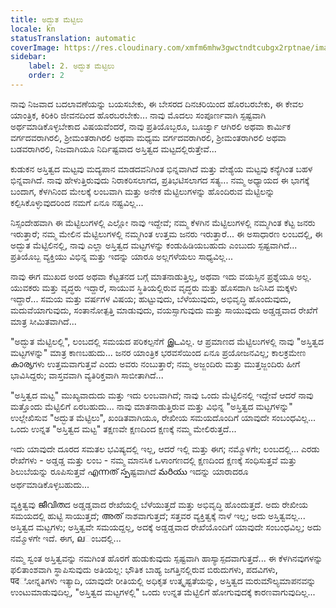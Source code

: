 ```yaml
---
title: ಅದ್ಭುತ ಮೆಟ್ಟಿಲು
locale: kn
statusTranslation: automatic
coverImage: https://res.cloudinary.com/xmfm6mhw3gwctndtcubgx2rptnae/image/upload/v1740468922/small_cover_tratado_de_psicologia_revolucionaria_a4c0dca4e0.webp
sidebar:
    label: 2. ಅದ್ಭುತ ಮೆಟ್ಟಿಲು
    order: 2
---
```

ನಾವು ನಿಜವಾದ ಬದಲಾವಣೆಯನ್ನು ಬಯಸಬೇಕು, ಈ ಬೇಸರದ ದಿನಚರಿಯಿಂದ ಹೊರಬರಬೇಕು, ಈ ಕೇವಲ ಯಾಂತ್ರಿಕ, ಕಿರಿಕಿರಿ ಜೀವನದಿಂದ ಹೊರಬರಬೇಕು... ನಾವು ಮೊದಲು ಸಂಪೂರ್ಣವಾಗಿ ಸ್ಪಷ್ಟವಾಗಿ ಅರ್ಥಮಾಡಿಕೊಳ್ಳಬೇಕಾದ ವಿಷಯವೆಂದರೆ, ನಾವು ಪ್ರತಿಯೊಬ್ಬರೂ, ಬೂರ್ಜ್ವಾ ಆಗಿರಲಿ ಅಥವಾ ಕಾರ್ಮಿಕ ವರ್ಗದವರಾಗಿರಲಿ, ಶ್ರೀಮಂತರಾಗಿರಲಿ ಅಥವಾ ಮಧ್ಯಮ ವರ್ಗದವರಾಗಿರಲಿ, ಶ್ರೀಮಂತರಾಗಿರಲಿ ಅಥವಾ ಬಡವರಾಗಿರಲಿ, ನಿಜವಾಗಿಯೂ ನಿರ್ದಿಷ್ಟವಾದ ಅಸ್ತಿತ್ವದ ಮಟ್ಟದಲ್ಲಿರುತ್ತೇವೆ...

ಕುಡುಕನ ಅಸ್ತಿತ್ವದ ಮಟ್ಟವು ಮದ್ಯಪಾನ ಮಾಡದವನಿಗಿಂತ ಭಿನ್ನವಾಗಿದೆ ಮತ್ತು ವೇಶ್ಯೆಯ ಮಟ್ಟವು ಕನ್ಯೆಗಿಂತ ಬಹಳ ಭಿನ್ನವಾಗಿದೆ. ನಾವು ಹೇಳುತ್ತಿರುವುದು ನಿರಾಕರಿಸಲಾಗದ, ಪ್ರತಿಭಟಿಸಲಾಗದ ಸತ್ಯ... ನಮ್ಮ ಅಧ್ಯಾಯದ ಈ ಭಾಗಕ್ಕೆ ಬಂದಾಗ, ಕೆಳಗಿನಿಂದ ಮೇಲಕ್ಕೆ ಲಂಬವಾಗಿ ಮತ್ತು ಅನೇಕ ಮೆಟ್ಟಿಲುಗಳನ್ನು ಹೊಂದಿರುವ ಮೆಟ್ಟಿಲನ್ನು ಕಲ್ಪಿಸಿಕೊಳ್ಳುವುದರಿಂದ ನಮಗೆ ಏನೂ ನಷ್ಟವಿಲ್ಲ...

ನಿಸ್ಸಂದೇಹವಾಗಿ ಈ ಮೆಟ್ಟಿಲುಗಳಲ್ಲಿ ಎಲ್ಲೋ ನಾವು ಇದ್ದೇವೆ; ನಮ್ಮ ಕೆಳಗಿನ ಮೆಟ್ಟಿಲುಗಳಲ್ಲಿ ನಮ್ಮಗಿಂತ ಕೆಟ್ಟ ಜನರು ಇರುತ್ತಾರೆ; ನಮ್ಮ ಮೇಲಿನ ಮೆಟ್ಟಿಲುಗಳಲ್ಲಿ ನಮ್ಮಗಿಂತ ಉತ್ತಮ ಜನರು ಇರುತ್ತಾರೆ... ಈ ಅಸಾಧಾರಣ ಲಂಬದಲ್ಲಿ, ಈ ಅದ್ಭುತ ಮೆಟ್ಟಿಲಿನಲ್ಲಿ, ನಾವು ಎಲ್ಲಾ ಅಸ್ತಿತ್ವದ ಮಟ್ಟಗಳನ್ನು ಕಂಡುಹಿಡಿಯಬಹುದು ಎಂಬುದು ಸ್ಪಷ್ಟವಾಗಿದೆ... ಪ್ರತಿಯೊಬ್ಬ ವ್ಯಕ್ತಿಯು ವಿಭಿನ್ನ ಮತ್ತು ಇದನ್ನು ಯಾರೂ ಅಲ್ಲಗಳೆಯಲು ಸಾಧ್ಯವಿಲ್ಲ...

ನಾವು ಈಗ ಮುಖದ ಅಂದ ಅಥವಾ ಕೆಟ್ಟತನದ ಬಗ್ಗೆ ಮಾತನಾಡುತ್ತಿಲ್ಲ, ಅಥವಾ ಇದು ವಯಸ್ಸಿನ ಪ್ರಶ್ನೆಯೂ ಅಲ್ಲ. ಯುವಕರು ಮತ್ತು ವೃದ್ಧರು ಇದ್ದಾರೆ, ಸಾಯುವ ಸ್ಥಿತಿಯಲ್ಲಿರುವ ವೃದ್ಧರು ಮತ್ತು ಹೊಸದಾಗಿ ಜನಿಸಿದ ಮಕ್ಕಳು ಇದ್ದಾರೆ... ಸಮಯ ಮತ್ತು ವರ್ಷಗಳ ವಿಷಯ; ಹುಟ್ಟುವುದು, ಬೆಳೆಯುವುದು, ಅಭಿವೃದ್ಧಿ ಹೊಂದುವುದು, ಮದುವೆಯಾಗುವುದು, ಸಂತಾನೋತ್ಪತ್ತಿ ಮಾಡುವುದು, ವಯಸ್ಸಾಗುವುದು ಮತ್ತು ಸಾಯುವುದು ಅಡ್ಡಡ್ಡವಾದ ರೇಖೆಗೆ ಮಾತ್ರ ಸೀಮಿತವಾಗಿದೆ...

"ಅದ್ಭುತ ಮೆಟ್ಟಿಲಲ್ಲಿ", ಲಂಬದಲ್ಲಿ ಸಮಯದ ಪರಿಕಲ್ಪನೆಗೆ இடವಿಲ್ಲ. ಆ ಪ್ರಮಾಣದ ಮೆಟ್ಟಿಲುಗಳಲ್ಲಿ ನಾವು "ಅಸ್ತಿತ್ವದ ಮಟ್ಟಗಳನ್ನು" ಮಾತ್ರ ಕಾಣಬಹುದು... ಜನರ ಯಾಂತ್ರಿಕ ಭರವಸೆಯಿಂದ ಏನೂ ಪ್ರಯೋಜನವಿಲ್ಲ; ಕಾಲಕ್ರಮೇಣ കാര്യಗಳು ಉತ್ತಮವಾಗುತ್ತವೆ ಎಂದು ಅವರು ನಂಬುತ್ತಾರೆ; ನಮ್ಮ ಅಜ್ಜಂದಿರು ಮತ್ತು ಮುತ್ತಜ್ಜಂದಿರು ಹೀಗೆ ಭಾವಿಸಿದ್ದರು; ವಾಸ್ತವವಾಗಿ ವ್ಯತಿರಿಕ್ತವಾಗಿ ಸಾಬೀತಾಗಿದೆ...

"ಅಸ್ತಿತ್ವದ ಮಟ್ಟ" ಮುಖ್ಯವಾದುದು ಮತ್ತು ಇದು ಲಂಬವಾಗಿದೆ; ನಾವು ಒಂದು ಮೆಟ್ಟಿಲಿನಲ್ಲಿ ಇದ್ದೇವೆ ಆದರೆ ನಾವು ಮತ್ತೊಂದು ಮೆಟ್ಟಿಲಿಗೆ ಏರಬಹುದು... ನಾವು ಮಾತನಾಡುತ್ತಿರುವ ಮತ್ತು ವಿಭಿನ್ನ "ಅಸ್ತಿತ್ವದ ಮಟ್ಟಗಳನ್ನು" ಉಲ್ಲೇಖಿಸುವ "ಅದ್ಭುತ ಮೆಟ್ಟಿಲು", ಖಂಡಿತವಾಗಿಯೂ, ರೇಖೀಯ ಸಮಯದೊಂದಿಗೆ ಯಾವುದೇ ಸಂಬಂಧವಿಲ್ಲ... ಒಂದು ಉನ್ನತ "ಅಸ್ತಿತ್ವದ ಮಟ್ಟ" ತಕ್ಷಣವೇ ಕ್ಷಣದಿಂದ ಕ್ಷಣಕ್ಕೆ ನಮ್ಮ ಮೇಲಿರುತ್ತದೆ...

ಇದು ಯಾವುದೇ ದೂರದ ಸಮತಲ ಭವಿಷ್ಯದಲ್ಲಿ ಇಲ್ಲ, ಆದರೆ ಇಲ್ಲಿ ಮತ್ತು ಈಗ; ನಮ್ಮೊಳಗೇ; ಲಂಬದಲ್ಲಿ... ಎರಡು ರೇಖೆಗಳು - ಅಡ್ಡಡ್ಡ ಮತ್ತು ಲಂಬ - ನಮ್ಮ ಮಾನಸಿಕ ಒಳಾಂಗಣದಲ್ಲಿ ಕ್ಷಣದಿಂದ ಕ್ಷಣಕ್ಕೆ ಸಂಧಿಸುತ್ತವೆ ಮತ್ತು ಶಿಲುಬೆಯನ್ನು ರೂಪಿಸುತ್ತವೆ എന്നത് స్పಷ್ಟವಾಗಿದೆ మరియు ಇದನ್ನು ಯಾರಾದರೂ ಅರ್ಥಮಾಡಿಕೊಳ್ಳಬಹುದು...

ವ್ಯಕ್ತಿತ್ವವು ജീവിതದ ಅಡ್ಡಡ್ಡವಾದ ರೇಖೆಯಲ್ಲಿ ಬೆಳೆಯುತ್ತದೆ ಮತ್ತು ಅಭಿವೃದ್ಧಿ ಹೊಂದುತ್ತದೆ. ಅದು ರೇಖೀಯ ಸಮಯದಲ್ಲಿ ಹುಟ್ಟಿ ಸಾಯುತ್ತದೆ; അത് ನಾಶವಾಗುತ್ತದೆ; ಸತ್ತವರ ವ್ಯಕ್ತಿತ್ವಕ್ಕೆ ನಾಳೆ ಇಲ್ಲ; ಅದು ಅಸ್ತಿತ್ವವಲ್ಲ... ಅಸ್ತಿತ್ವದ ಮಟ್ಟಗಳು; ಅಸ್ತಿತ್ವವೇ ಸಮಯದ್ದಲ್ಲ, ಅದಕ್ಕೆ ಅಡ್ಡಡ್ಡವಾದ ರೇಖೆಯೊಂದಿಗೆ ಯಾವುದೇ ಸಂಬಂಧವಿಲ್ಲ; ಅದು ನಮ್ಮೊಳಗೇ ಇದೆ. ಈಗ, ലಂಬದಲ್ಲಿ...

ನಮ್ಮ ಸ್ವಂತ ಅಸ್ತಿತ್ವವನ್ನು ನಮಗಿಂತ ಹೊರಗೆ ಹುಡುಕುವುದು ಸ್ಪಷ್ಟವಾಗಿ ಹಾಸ್ಯಾಸ್ಪದವಾಗುತ್ತದೆ... ಈ ಕೆಳಗಿನವುಗಳನ್ನು ಫಲಿತಾಂಶವಾಗಿ ಸ್ಥಾಪಿಸುವುದು ಅತಿಯಲ್ಲ: ಭೌತಿಕ ಬಾಹ್ಯ ಜಗತ್ತಿನಲ್ಲಿರುವ ಬಿರುದುಗಳು, ಪದವಿಗಳು, पदೋನ್ನತಿಗಳು ಇತ್ಯಾದಿ, ಯಾವುದೇ ರೀತಿಯಲ್ಲಿ ಅಧಿಕೃತ ಉತ್ಕೃಷ್ಟತೆಯನ್ನು, ಅಸ್ತಿತ್ವದ ಮರುಮೌಲ್ಯಮಾಪನವನ್ನು ಉಂಟುಮಾಡುವುದಿಲ್ಲ, "ಅಸ್ತಿತ್ವದ ಮಟ್ಟಗಳಲ್ಲಿ" ಒಂದು ಉನ್ನತ ಮೆಟ್ಟಿಲಿಗೆ ಹೋಗುವುದಕ್ಕೆ ಕಾರಣವಾಗುವುದಿಲ್ಲ...

